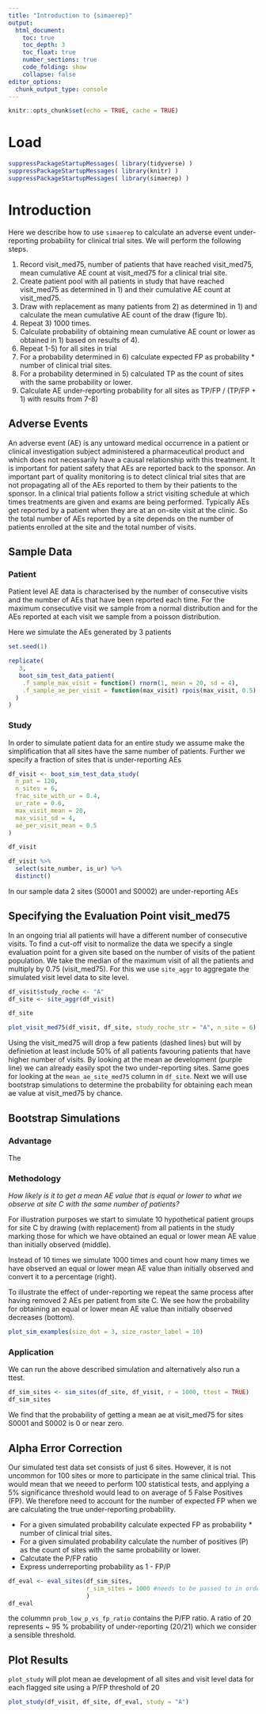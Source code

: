 ```yaml
---
title: "Introduction to {simaerep}"
output:
  html_document:
    toc: true
    toc_depth: 3
    toc_float: true
    number_sections: true
    code_folding: show
    collapse: false
editor_options:
  chunk_output_type: console
---
```


```r
knitr::opts_chunk$set(echo = TRUE, cache = TRUE)
```

# Load
```r
suppressPackageStartupMessages( library(tidyverse) )
suppressPackageStartupMessages( library(knitr) )
suppressPackageStartupMessages( library(simaerep) )
```

# Introduction

Here we describe how to use `simaerep` to calculate an adverse event under-reporting probability for clinical trial sites. We will perform the following steps.

1) Record visit_med75, number of patients that have reached visit_med75, mean cumulative AE count at visit_med75 for a clinical trial site.
2) Create patient pool with all patients in study that have reached visit_med75 as determined in 1) and their cumulative AE count at visit_med75.
3) Draw with replacement as many patients from 2) as determined in 1) and calculate the mean cumulative AE count of the draw (figure 1b).
4) Repeat 3) 1000 times.
5) Calculate probability of obtaining mean cumulative AE count or lower as obtained in 1) based on results of 4).
6) Repeat 1-5) for all sites in trial
7) For a probability determined in 6) calculate expected FP as probability * number of clinical trial sites.
8) For a probability determined in 5) calculated TP as the count of sites with the same probability or lower.
9) Calculate AE under-reporting probability for all sites  as TP/FP / (TP/FP + 1) with results from 7-8)


## Adverse Events

An adverse event (AE) is any untoward medical occurrence in a patient or clinical investigation subject administered a pharmaceutical product and which does not necessarily have a causal relationship with this treatment. It is important for patient safety that AEs are reported back to the sponsor. An important part of quality monitoring is to detect clinical trial sites that are not propagating all of the AEs reported to them by their patients to the sponsor. In a clinical trial patients follow a strict visiting schedule at which times treatments are given and exams are being performed. Typically AEs get reported by a patient when they are at an on-site visit at the clinic. So the total number of AEs reported by a site depends on the number of patients enrolled at the site and the total number of visits. 

## Sample Data

### Patient

Patient level AE data is characterised by the number of consecutive visits and the number of AEs that have been reported each time. For the maximum consecutive visit we sample from a normal distribution and for the AEs reported at each visit we sample from a poisson distribution.

Here we simulate the AEs generated by 3 patients

```r

set.seed(1)

replicate(
   3,
   boot_sim_test_data_patient(
    .f_sample_max_visit = function() rnorm(1, mean = 20, sd = 4),
    .f_sample_ae_per_visit = function(max_visit) rpois(max_visit, 0.5)
  )
)

```

### Study

In order to simulate patient data for an entire study we assume make the simplification that all sites have the same number of patients. Further we specify a fraction of sites that is under-reporting AEs

```r
df_visit <- boot_sim_test_data_study(
  n_pat = 120,
  n_sites = 6,
  frac_site_with_ur = 0.4,
  ur_rate = 0.6,
  max_visit_mean = 20,
  max_visit_sd = 4,
  ae_per_visit_mean = 0.5
)

df_visit

df_visit %>%
  select(site_number, is_ur) %>%
  distinct()
```

In our sample data 2 sites (S0001 and S0002) are under-reporting AEs

## Specifying the Evaluation Point visit_med75

In an ongoing trial all patients will have a different number of consecutive visits. To find a cut-off visit to normalize the data we specify a single evaluation point for a given site based on the number of visits of the patient population. We take the median of the maximum visit of all the patients and multiply by 0.75 (visit_med75). For this we use `site_aggr` to aggregate the simulated visit level data to site level.

```r

df_visit$study_roche <- "A"
df_site <- site_aggr(df_visit)

df_site

plot_visit_med75(df_visit, df_site, study_roche_str = "A", n_site = 6)
```

Using the visit_med75 will drop a few patients (dashed lines) but will by definietion at least include 50% of all patients favouring patients that have higher number of visits. By looking at the mean ae development (purple line) we can already easily spot the two under-reporting sites. Same goes for looking at the `mean_ae_site_med75` column in `df_site`. Next we will use bootstrap simulations to determine the probability for obtaining each mean ae value at visit_med75 by chance.

## Bootstrap Simulations

### Advantage

The 

### Methodology

*How likely is it to get a mean AE value that is equal or lower to what we observe at site C with the same number of patients?*

For illustration purposes we start to simulate 10 hypothetical patient groups for site C by drawing (with replacement) from all patients in the study marking those for which we have obtained an equal or lower mean AE value than initially observed (middle).


Instead of 10 times we simulate 1000 times and count how many times we have observed an equal or lower mean AE value than initially observed and convert it to a percentage (right).

To illustrate the effect of under-reporting we repeat the same process after having removed 2 AEs per patient from site C. We see how the probability for obtaining an equal or lower mean AE value than initially observed decreases (bottom).

```r
plot_sim_examples(size_dot = 3, size_raster_label = 10)
```

### Application

We can run the above described simulation and alternatively also run a ttest.

```r
df_sim_sites <- sim_sites(df_site, df_visit, r = 1000, ttest = TRUE)
df_sim_sites
```

We find that the probability of getting a mean ae at visit_med75 for sites S0001 and S0002 is 0 or near zero.

## Alpha Error Correction

Our simulated test data set consists of just 6 sites. However, it is not uncommon for 100 sites or more to participate in the same clinical trial. This would mean that we neeed to perform 100 statistical tests, and applying a 5% significance threshold would lead to on average of 5 False Positives (FP). We therefore need to account for the number of expected FP when we are calculating the true under-reporting probability.

- For a given simulated probability calculate expected FP as probability * number of clinical trial sites.
- For a given simulated probability calculate the number of positives (P) as the count of sites with the same probability or lower.
- Calcutate the P/FP ratio
- Express underreporting probability as 1 - FP/P

```r
df_eval <- eval_sites(df_sim_sites,
                      r_sim_sites = 1000 #needs to be passed to in order to consider smallest value > 0
                      )
df_eval
```

the colummn `prob_low_p_vs_fp_ratio` contains the P/FP ratio. A ratio of 20 represents ~ 95 % probability of under-reporting (20/21) which we consider a sensible threshold.

## Plot Results

`plot_study` will plot mean ae development of all sites and visit level data for each flagged site using a P/FP threshold of 20

```r
plot_study(df_visit, df_site, df_eval, study = "A")
```



